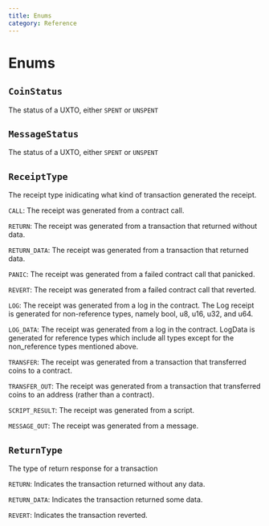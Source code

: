 ```yaml
---
title: Enums
category: Reference
---
```


# Enums

## `CoinStatus`

The status of a UXTO, either `SPENT` or `UNSPENT`

## `MessageStatus`

The status of a UXTO, either `SPENT` or `UNSPENT`

## `ReceiptType`

The receipt type inidicating what kind of transaction generated the receipt.

`CALL`:
The receipt was generated from a contract call.

`RETURN`:
The receipt was generated from a transaction that returned without data.

`RETURN_DATA`:
The receipt was generated from a transaction that returned data.

`PANIC`:
The receipt was generated from a failed contract call that panicked.

`REVERT`:
The receipt was generated from a failed contract call that reverted.

`LOG`:
The receipt was generated from a log in the contract. The Log receipt is generated for non-reference types, namely bool, u8, u16, u32, and u64.

`LOG_DATA`:
The receipt was generated from a log in the contract. LogData is generated for reference types which include all types except for the non_reference types mentioned above.

`TRANSFER`:
The receipt was generated from a transaction that transferred coins to a contract.

`TRANSFER_OUT`:
The receipt was generated from a transaction that transferred coins to an address (rather than a contract).

`SCRIPT_RESULT`:
The receipt was generated from a script.

`MESSAGE_OUT`:
The receipt was generated from a message.

## `ReturnType`

The type of return response for a transaction

`RETURN`:
Indicates the transaction returned without any data.

`RETURN_DATA`:
Indicates the transaction returned some data.

`REVERT`:
Indicates the transaction reverted.

